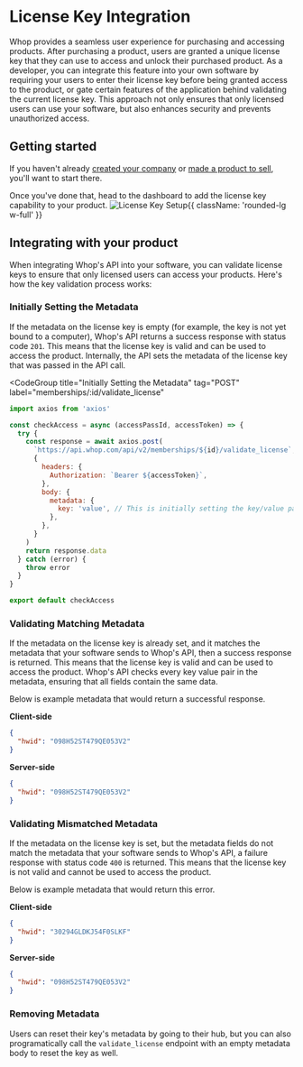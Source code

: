 
# License Key Integration

Whop provides a seamless user experience for purchasing and accessing products. After purchasing a product, users are granted a unique license key that they can use to access and unlock their purchased product. As a developer, you can integrate this feature into your own software by requiring your users to enter their license key before being granted access to the product, or gate certain features of the application behind validating the current license key. This approach not only ensures that only licensed users can use your software, but also enhances security and prevents unauthorized access.

## Getting started

If you haven't already [created your company](/creating-company) or [made a product to sell](/creating-company#creating-your-first-product), you'll want to start there.

Once you've done that, head to the dashboard to add the license key capability to your product.
![License Key Setup](https://i.imgur.com/77Bkxbl.gif){{ className: 'rounded-lg w-full' }}

## Integrating with your product

When integrating Whop's API into your software, you can validate license keys to ensure that only licensed users can access your products. Here's how the key validation process works:

### Initially Setting the Metadata

If the metadata on the license key is empty (for example, the key is not yet bound to a computer), Whop's API returns a success response with status code `201`. This means that the license key is valid and can be used to access the product. Internally, the API sets the metadata of the license key that was passed in the API call.

<CodeGroup
title="Initially Setting the Metadata"
tag="POST"
label="memberships/:id/validate_license"
>

```js
import axios from 'axios'

const checkAccess = async (accessPassId, accessToken) => {
  try {
    const response = await axios.post(
      `https://api.whop.com/api/v2/memberships/${id}/validate_license`,
      {
        headers: {
          Authorization: `Bearer ${accessToken}`,
        },
        body: {
          metadata: {
            key: 'value', // This is initially setting the key/value pair if it doesn't already exist
          },
        },
      }
    )
    return response.data
  } catch (error) {
    throw error
  }
}

export default checkAccess
```

</CodeGroup>

### Validating Matching Metadata

If the metadata on the license key is already set, and it matches the metadata that your software sends to Whop's API, then a success response is returned. This means that the license key is valid and can be used to access the product. Whop's API checks every key value pair in the metadata, ensuring that all fields contain the same data.

Below is example metadata that would return a successful response.

**Client-side**

```json
{
  "hwid": "098H52ST479QE053V2"
}
```

**Server-side**

```json
{
  "hwid": "098H52ST479QE053V2"
}
```

### Validating Mismatched Metadata

If the metadata on the license key is set, but the metadata fields do not match the metadata that your software sends to Whop's API, a failure response with status code `400` is returned. This means that the license key is not valid and cannot be used to access the product.

Below is example metadata that would return this error.

**Client-side**

```json
{
  "hwid": "30294GLDKJ54F0SLKF"
}
```

**Server-side**

```json
{
  "hwid": "098H52ST479QE053V2"
}
```

### Removing Metadata

Users can reset their key's metadata by going to their hub, but you can also programatically call the `validate_license` endpoint with an empty metadata body to reset the key as well.
